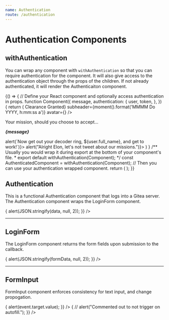 ```yaml
---
name: Authentication
route: /authentication
---
```



# Authentication Components

## withAuthentication

You can wrap any component with `withAuthentication` so that you can require authentication for the component.
It will also give access to the authentication object through the props of the children.
If not already authenticated, it will render the Authenticaiton component.

<Playground>
{() => {
  // Define your React component and optionally access authentication in props.
  function Component({
    message,
    authentication: {
      user,
      token,
    },
  }) {
    return (
      <Card>
        <CardHeader title={<strong>Clearance Granted</strong>} subheader={moment().format('MMMM Do YYYY, h:mm:ss a')} avatar={<Avatar src={user.avatar_url} />} />
        <CardContent>
          <p>Your mission, should you choose to accept...</p>
          <p><strong><em>{message}</em></strong></p>
        </CardContent>
        <CardActions>
          <IconButton onClick={()=> alert(`Now get out your decoder ring, ${user.full_name}, and get to work!`)}><Favorite /></IconButton>
          <IconButton onClick={()=> alert("Alright Elon, let's not tweet about our missions.")}><Share /></IconButton>
        </CardActions>
      </Card>
    )
  }
  /** Usually you would wrap it during export at the bottom of your component's file.
   *  export default withAuthentication(Component);
   */
  const AuthenticatedComponent = withAuthentication(Component);
  // Then you can use your authentication wrapped component.
  return (
    <Paper>
      <AuthenticatedComponent
        //** Pass any props as you normally would. */
        message={loremIpsum()}
        authenticationConfig={{
          tokenid: "PlaygroundTesting",
          server: "https://bg.door43.org",
          /** Optionally override messages. */
          messages: {
            actionText:"Verify Your Identity to See Your Mission",
            genericError: "Nothing to see here, carry on.",
            usernameError: "Your no agent, did you forget your name?",
            passwordError: "Are you sure you are who you think you are?",
          },
        }}
        /** Pass a previously returned authentication object to skip authentication form.
          authentication={{
            user: {...},
            token: {...},
            remember: false,
          }}
          */
      />
    </Paper>
  );
}}
</Playground>

<Props of={withAuthentication} />

## Authentication

This is a functional Authentication component that logs into a Gitea server.
The Authentication component wraps the LoginForm component.

<Playground>
<Paper>
  <Authentication
    messages={{
      actionText:"Authenticate",
      genericError: "Something happened!",
      usernameError: "No user found?",
      passwordError: "Did you fat finger your password?",
    }}
    config={{
      server: "https://bg.door43.org",
      tokenid:"PlaygroundTesting",
    }}
    onAuthentication={(data) => {
      alert(JSON.stringify(data, null, 2));
    }}
  />
</Paper>
</Playground>

<Props of={Authentication} />

---

## LoginForm

The LoginForm component returns the form fields upon submission to the callback.

<Playground>
<Paper>
  <LoginForm
    actionText="Sign in"
    onSubmit={(formData) => {
      alert(JSON.stringify(formData, null, 2));
    }}
  />
</Paper>
</Playground>

<Props of={LoginForm} />

---

## FormInput

FormInput component enforces consistency for text input, and change propogation.

<Playground>
<Paper style={{margin: '1em'}}>
  <FormInput
    id="email"
    type="email"
    label="Email Address"
    onChange={(event) => {
      alert(event.target.value);
    }}
  />
</Paper>
<Paper style={{margin: '1em'}}>
  <FormInput
    id="password"
    type="password"
    label="Password"
    onChange={(event) => {
      // alert("Commented out to not trigger on autofill.");
    }}
  />
</Paper>
</Playground>

<Props of={FormInput} />
